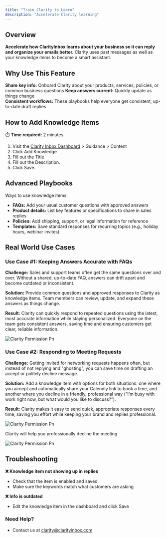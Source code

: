```yaml
---
title: "Train Clarity to Learn"
description: "Accelerate Clarity learning"
---
```


## Overview 

**Accelerate how ClarityInbox learns about your business so it can reply and organize your emails better.** Clarity uses past messages as well as your knowledge items to become a smart assistant.

## Why Use This Feature

**Share key info:** Onboard Clarity about your products, services, policies, or common business questions 
**Keep answers current:** Quickly update as things change  
**Consistent workflows:** These playbooks help everyone get consistent, up-to-date draft replies


## How to Add Knowledge Items 

⏱️ **Time required:** 2 minutes

1. Visit the [Clarity Inbox Dashboard](https://app.clarityinbox.com/dashboard) \> Guidance \> Content 
2. Click Add Knowledge 
3. Fill out the Title 
4. Fill out the Description. 
5. Click Save.

## Advanced Playbooks

Ways to use knowledge items:

- **FAQs:** Add your usual customer questions with approved answers
- **Product details:** List key features or specifications to share in sales replies
- **Policies:** Add shipping, support, or legal information for reference
- **Templates:** Save standard responses for recurring topics (e.g., holiday hours, webinar invites)


## Real World Use Cases

### Use Case #1: Keeping Answers Accurate with FAQs

**Challenge:** Sales and support teams often get the same questions over and over. Without a shared, up-to-date FAQ, answers can drift apart and become outdated or inconsistent.

**Solution:** Provide common questions and approved responses to Clarity as knowledge items. Team members can review, update, and expand these answers as things change.

**Result:** Clarity can quickly respond to repeated questions using the latest, most accurate information while staying personalized. Everyone on the team gets consistent answers, saving time and ensuring customers get clear, reliable information.


![Clarity Permission Pn](/images/faq.png)

### Use Case #2: Responding to Meeting Requests

**Challenge:** Getting invited for networking requests happens often, but instead of not replying and "ghosting", you can save time on drafting an accept or politely decline message.

**Solution:** Add a knowledge item with options for both situations: one where you accept and automatically share your Calendly link to book a time, and another where you decline in a friendly, professional way (“I’m busy with work right now, but what would you like to discuss?”).

**Result:** Clarity makes it easy to send quick, appropriate responses every time, saving you effort while keeping your brand and replies professional.

![Clarity Permission Pn](/images/coffee.png)

Clarity will help you professionally decline the meeting

![Clarity Permission Pn](/images/coffee-draft.png)

## Troubleshooting

**❌ Knowledge item not showing up in replies**
- Check that the item is enabled and saved
- Make sure the keywords match what customers are asking

**❌ Info is outdated**
- Edit the knowledge item in the dashboard and click Save

### Need Help?

- Contact us at [clarity@clarityinbox.com](mailto:clarity@clarityinbox.com)